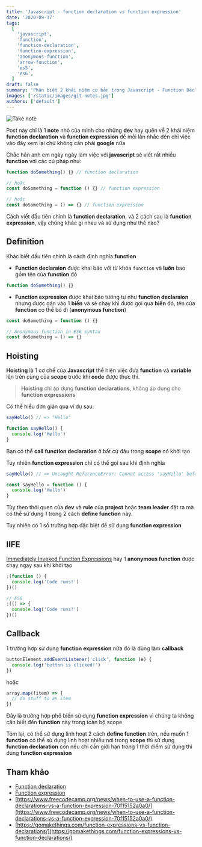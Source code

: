 ```yaml
---
title: 'Javascript - function declaration vs function expression'
date: '2020-09-17'
tags:
  [
    'javascript',
    'function',
    'function-declaration',
    'function-expression',
    'anonymous-function',
    'arrow-function',
    'es5',
    'es6',
  ]
draft: false
summary: 'Phân biệt 2 khái niệm cơ bản trong Javascript - Function Declaration vs Function Expression và các trường hợp sử dụng'
images: ['/static/images/git-notes.jpg']
authors: ['default']
---
```



![Take note](/static/images/take-note.gif)

Post này chỉ là 1 **note** nhỏ của mình cho những **dev** hay quên về 2 khái niệm **function declaration** và **function expression** để mỗi lần nhắc đến chỉ việc vào đây xem lại chứ không cần phải **google** nữa <Twemoji emoji="grinning face with sweat" />

Chắc hẳn anh em ngày ngày làm việc với **javascript** sẽ viết rất nhiều **function** với các cú pháp như:

```javascript
function doSomething() {} // function declaration

// hoặc
const doSomething = function () {} // function expression

// hoặc
const doSomething = () => {} // function expression
```

Cách viết đầu tiên chính là **function declaration**, và 2 cách sau là **function expression**, vậy chúng khác gì nhau và sử dụng như thế nào?

## Definition

Khác biết đầu tiên chính là cách định nghĩa **function**

- **Function declaraion** được khai báo với từ khóa `function` và **luôn** bao gồm tên của **function** đó

```javascript
function doSomething() {}
```

- **Function expression** được khai báo tương tự như **function declaraion** nhưng được gán vào 1 **biến** và sẽ chạy khi được gọi qua **biến** đó, tên của **function** có thể bỏ đi (**anonymous function**)

```javascript
const doSomething = function () {}

// Anonymous function in ES6 syntax
const doSomething = () => {}
```

## Hoisting

**Hoisting** là 1 cơ chế của **Javascript** thể hiện việc đưa **function** và **variable** lên trên cùng của **scope** trước khi **code** được thực thi.

> **Hoisting** chỉ áp dụng **function declarations**, không áp dụng cho **function expressions**

Có thế hiểu đơn giản qua ví dụ sau:

```js
sayHello() // => "Hello"

function sayHello() {
  console.log('Hello')
}
```

Bạn có thể **call** **function declaration** ở bất cứ đâu trong **scope** nó khởi tạo

Tuy nhiên **function expression** chỉ có thể gọi sau khi định nghĩa

```js
sayHello() // => Uncaught ReferenceError: Cannot access 'sayHello' before initialization

const sayHello = function () {
  console.log('Hello')
}
```

Tùy theo thói quen của **dev** và **rule** của **project** hoặc **team leader** đặt ra mà có thể sử dụng 1 trong 2 cách **define function** này.

Tuy nhiên có 1 số trường hợp đặc biệt để sử dụng **function expression**

## IIFE

[Immediately Invoked Function Expressions](https://mariusschulz.com/blog/use-cases-for-javascripts-iifes) hay 1 **anonymous function** được chạy ngay sau khi khởi tạo

```js
;(function () {
  console.log('Code runs!')
})()

// ES6
;(() => {
  console.log('Code runs!')
})()
```

## Callback

1 trường hợp sử dụng **function expression** nữa đó là dùng làm **callback**

```js
buttonElement.addEventListener('click', function (e) {
  console.log('button is clicked!')
})
```

hoặc

```js
array.map((item) => {
  // do stuff to an item
})
```

Đây là trường hợp phổ biến sử dụng **function expression** vì chúng ta không cần biết đến **function** này trong toàn bộ scope

Tóm lại, có thể sử dụng linh hoạt 2 cách **define function** trên, nếu muốn 1 **function** có thể sử dụng linh hoạt nhiều nơi trong **scope** thì sử dụng **function declaration** còn nếu chỉ cần giới hạn trong 1 thời điểm sử dụng thì dùng **function expression**

## Tham khảo

- [Function declaration](https://developer.mozilla.org/en-US/docs/Web/JavaScript/Reference/Statements/function)
- [Function expression](https://developer.mozilla.org/en-US/docs/web/JavaScript/Reference/Operators/function)
- [https://www.freecodecamp.org/news/when-to-use-a-function-declarations-vs-a-function-expression-70f15152a0a0/](https://www.freecodecamp.org/news/when-to-use-a-function-declarations-vs-a-function-expression-70f15152a0a0/)
- [https://gomakethings.com/function-expressions-vs-function-declarations/](https://gomakethings.com/function-expressions-vs-function-declarations/)
